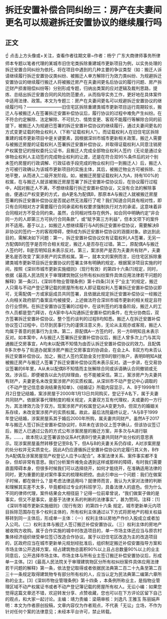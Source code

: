 # 拆迁安置补偿合同纠纷三：房产在夫妻间更名可以规避拆迁安置协议的继续履行吗
## 正文
☝ 点击上方头像或+关注，查看作者往期文章~作者：杨宁 广东大商律师事务所律师本专题以笔者代理的某城市旧住宅类拆除重建城市更新项目为例，以实务处理的拆迁安置合同纠纷为依托，将在项目中遇到的几种主要的争议类型（如：搬迁人诉请继续履行拆迁安置协议类纠纷、被搬迁人单方解除行为效力类纠纷、为规避拆迁安置协议的继续履行搬迁人将被搬迁房产在夫妻间更名后协议的履行问题、房产拆迁财产损害赔偿纠纷等）分别形成专题，归纳出类案的应对逻辑及裁判思路，提炼、总结出拆迁安置合同的风险防范要点，从而指导实务工作，更好地在具体案件中适用法律、政策。本文为专题三：房产在夫妻间更名可以规避拆迁安置协议的继续履行吗？————————旧住宅区拆除重建类城市更新项目运行周期较长，搬迁人与被搬迁人在签署拆迁安置补偿协议后，履行协议的过程中难免产生纠纷。在不符合约定解除、法定解除、不可抗力、情势变更、客观不能履行等解除合同的前提下，被搬迁人为规避已签署的拆迁安置补偿协议的继续履行，通过夫妻间更名的方式变更证载的物业权利人（下称“证载权利人”）。而证载权利人在旧住宅区拆除重建的城市更新项目中是关键要素，因根据深圳市城市更新相关政策，搬迁人需要与被搬迁房屋的证载权利人签署拆迁安置补偿协议，并取得证载权利人同意注销房产权属登记的授权委托公证书，且搬迁人完成全部物业权利人签约（无论是通过全体物业权利人主动签约完成物业权利的让渡，还是在符合双95%条件后的对个别未签约房屋的行政调解、行政征收手段完成的物业权利归一到搬迁人）后，搬迁人方可被行政确认为该城市更新项目的实施主体，其后，被搬迁物业方可被拆除、土地平整，从而进入二级开发阶段。如，被搬迁房屋证载权利人为A，持有100%的权属，在与搬迁人就该被搬迁房屋签署了拆迁安置补偿协议后，在协议履行过程中，A因对搬迁人不满，不想继续履行拆迁安置补偿协议，又没有合法的解除事由，便通过产权变更的方式，由A更名为配偶B，那原本A与搬迁人就被搬迁房屋签署的拆迁安置补偿协议是否就必然无法履行了呢？我们知道合同具有相对性，即只有合同相对方才需要履行合同承诺和有权要求强制执行对方的承诺，这意味着非合同相对方不受合同约束。虽然，合同相对性存在例外，如合同中明确约定“非合同一方的人即第三方可执行合同条款”，或“赋予第三方利益”，但本文项下的案件并不适用。基于以上，如搬迁人想继续履行与A的拆迁安置补偿协议，需要解决B非协议的签约一方的客观障碍，使B成为拆迁安置补偿协议的涵摄对象。欲达到此目的，需解决如下问题：第一，拆迁安置补偿协议仅有证载权利人A签署，无另一方配偶B的签字是否符合相关规定，搬迁人是否存在过错。第二，原配偶A与搬迁人签约时，B是否明知且未表示反对。第三，案涉房产是否为夫妻共有财产，夫妻更名是否改变了案涉房产的实质权属。第一，就本文的案例而言，旧住宅区拆除重建类城市更新项目拆迁安置协议的签署主体有明确的规定，根据案涉项目实施的时间，按照《深圳市城市更新实施细则》（现行有效）的第四十六条[1]规定，同时，依据《最高人民法院关于审理建筑物区分所有权纠纷案件具体应用法律若干问题的解释》第一条[2]，《深圳市物业管理条例》第十四条[3]关于“业主”的规定，搬迁人只需与不动产登记薄记载的房屋所有权人即证载权利人签署拆迁安置补偿协议即可，无需配偶一方或家庭成员共同签署，且依据此规定拆迁安置补偿协议一经搬迁人向相关政府部门备案且均被接受，上述做法符合深圳市城市更新的相关规定且符合行业惯例。在拆迁安置协议签署的过程中，在谈判签约的准备阶段，搬迁人的工作人员都是登门拜访，在A家中与A沟通拆迁安置补偿的条件，在充分协商后，双方签署拆迁安置补偿协议。整个签约谈判的过程B均知悉。搬迁人在拆迁安置补偿协议签订过程中，已尽到民事行为的谨慎注意义务，无论从主观亦或客观，搬迁人均属于善意的民事行为主体。第二，原配偶A一方签约时，另一方B明知且未表示反对。如本案中，A与搬迁人签署拆迁安置补偿协议后，搬迁人曾多次上门与其沟通搬迁交房事宜，A均未以配偶不知情为由否认拆迁安置补偿协议的效力。且配偶B多次参与了街道办就案涉房产搬迁交房事宜的协调会，在会上A、B双方均未否认拆迁安置补偿协议。加之，搬迁人签约奖励金支付至B的银行账户，表明B明知A就被搬迁房产与搬迁人签署了拆迁安置补偿协议而未表示反对。退一步讲，在交易协议签署的6年里，A从未以配偶B不知情而主张解除合同或诉请确认合同撤销或无效。涉诉后，即便被告以此为抗辩理由，也不能被采信。第三，案涉房产为夫妻共有财产，夫妻更名未改变案涉房产的实质权属。从深圳市不动产登记中心调取的《不动产登记信息查询结果告知单》、《结婚证》所载内容显示，A、B于1999年11月2日登记结婚，案涉房屋于2000年1月13日共同购买，登记于A名下，属于夫妻共同财产。依据家事代理制度的相关规定，夫妻双方互有代理权，夫或妻的一方行为，其法律效力及于双方。现案涉房产的权属登记从A变更为B，但双方的婚姻关系存续，未改变案涉房产的实质权属。故此，最后法院最终认定，“A与B于1999年登记结婚，涉案房屋系其于婚后2000年所购，属夫妻共同财产。虽然A于2017年与搬迁人签订拆迁安置补偿协议时，B并未在该协议上签字确认，但该协议签订后，搬迁人已通过公告的方式公布涉案房屋的搬迁方案，并多次与A进行联系，……，故本院认定签署该协议系A代表B行使夫妻共同财产处分权的意思表示。现涉案房屋虽然转移登记至B名下，但A与B的夫妻关系仍存续，A对涉案房屋的处分权并无实质变化，因此A仍应遵循拆迁安置补偿协议约定履行其义务，B作为A配偶及涉案房屋现产权登记人应予以配合”。本案法律关系、案件事实都不复杂，但却非常有意思。我们分析案件难免会遇到这样或那样的障碍，有时我们需要直面障碍本身，但很多时候我们可以选择绕开，如何才能绕开，在准确适用法律的同时，更为重要的是对案件事实的梳理和把控。由此引申出一个问题：我们在做案子时候，都在做什么？是考虑法律适用吗？就律师而言，我认为大家对法律的判断和理解其实差不太多，毕竟都经过专业的科班学习，具备法律人的底色。但为什么不同的律师代理，案件结果会大相径庭？记得一位前辈曾说，“我们做案子做的是事实，但又不是事实，是基于法律关系的判断的法律事实”，甚为赞同。注释：[1]《深圳市城市更新实施细则》（现行有效）的第四十六条 规定，城市更新单元内项目拆除范围存在多个权利主体的，所有权利主体通过以下方式将房地产的相关权益移转到同一主体后，形成单一主体：（一）权利主体以房地产作价入股成立或者加入公司。（二）权利主体与搬迁人签订搬迁补偿安置协议。（三）权利主体的房地产被收购方收购。属于合作实施的城中村改造项目的，单一市场主体还应当与原农村集体经济组织继受单位签订改造合作协议。属于以旧住宅区改造为主的改造项目的，区政府应当在城市更新单元规划经批准后，组织制定搬迁补偿安置指导方案和市场主体公开选择方案，经占建筑物总面积90%以上且占总数量90%以上的业主同意后，公开选择市场主体。市场主体与所有业主签订搬迁补偿安置协议后，形成单一主体。[2]《最高人民法院关于审理建筑物区分所有权纠纷案件具体应用法律若干问题的解释》第一条，依法登记取得或者依据民法典第二百二十九条至第二百三十一条规定取得建筑物专有部分所有权的人，应当认定为民法典第二编第六章所称的业主。[3]《深圳市物业管理条例》第十四条 ，本条例所称业主，是指物业管理区域不动产权属证书或者不动产登记簿记载的房屋所有权人。无讼小编：如果您觉得这篇文章还不错，欢迎转发分享、点赞收藏，您也可以在下方评论区留下自己的观点，和大家一起讨论。主编：靖力责编：梁萌审核：刘逸凡 王雅玉 陈丽娟声明：本文为作者原创投稿，文章内容仅为作者观点，不代表「无讼」立场，不作为针对任何个案的法律意见；未经本平台许可，禁止转载。